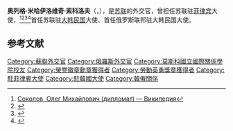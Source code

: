 '''奥列格·米哈伊洛维奇·索科洛夫'''（{{lang-ru|'''Оле́г Миха́йлович Соколо́в'''}}，{{bd|1937年|4月20日|2016年|2月25日|catIdx=O}}），是[[苏联|苏联]]的外交官，曾担任苏联驻[[菲律宾|菲律宾]]大使，<ref>[http://wp.wiki-wiki.ru/wp/index.php/%D0%A1%D0%BE%D0%BA%D0%BE%D0%BB%D0%BE%D0%B2,_%D0%9E%D0%BB%D0%B5%D0%B3_%D0%9C%D0%B8%D1%85%D0%B0%D0%B9%D0%BB%D0%BE%D0%B2%D0%B8%D1%87_(%D0%B4%D0%B8%D0%BF%D0%BB%D0%BE%D0%BC%D0%B0%D1%82) Соколов, Олег Михайлович (дипломат) — Википедия]</ref><ref>{{Cite web |url=https://www.mid.ru/activity/shots/inside_news/-/asset_publisher/HW2jDIIpraHT/content/id/2111424 |title=О кончине О. М. Соколова |access-date=2021-02-28 |archive-date=2016-03-03 |archive-url=https://web.archive.org/web/20160303173013/http://www.mid.ru/activity/shots/inside_news/-/asset_publisher/HW2jDIIpraHT/content/id/2111424 |dead-url=no }}</ref><ref>{{Cite web |url=http://www.knowbysight.info/6_MID/08112.asp |title=Посольство СССР на Филиппинах. Чрезвычайные и Полномочные Послы |access-date=2021-02-28 |archive-date=2014-09-05 |archive-url=https://web.archive.org/web/20140905165508/http://www.knowbysight.info/6_MID/08112.asp |dead-url=no }}</ref><ref>{{Cite web |url=http://www.libussr.ru/doc_ussr/usr_17504.htm |title=Указ Президента СССР от 30.10.1990 № УП-954 «Об освобождении тов. Соколова О. М. от обязанностей Чрезвычайного и Полномочного Посла СССР в Республике Филиппины» |access-date=2021-02-28 |archive-date=2019-06-07 |archive-url=https://web.archive.org/web/20190607104244/http://www.libussr.ru/doc_ussr/usr_17504.htm |dead-url=no }}</ref>首任苏联驻[[大韩民国|大韩民国]]大使、首任俄罗斯联邦驻大韩民国大使。

== 参考文献 ==
{{Reflist}}

[[Category:蘇聯外交官|Category:蘇聯外交官]]
[[Category:俄羅斯外交官|Category:俄羅斯外交官]]
[[Category:莫斯科國立國際關係學院校友|Category:莫斯科國立國際關係學院校友]]
[[Category:榮譽徽章勳章獲得者|Category:榮譽徽章勳章獲得者]]
[[Category:勞動英勇獎章獲得者|Category:勞動英勇獎章獲得者]]
[[Category:駐菲律賓大使|Category:駐菲律賓大使]]
[[Category:駐韓國大使|Category:駐韓國大使]]
[[Category:韓俄關係|Category:韓俄關係]]